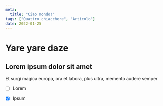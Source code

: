 ```yaml
---
meta:
  title: "Ciao mondo!"
tags: ["Quattro chiacchere", "Articolo"]
date: 2022-01-25
---
```


# Yare yare daze

## Lorem ipsum dolor sit amet

Et surgi magica europa, ora et labora, plus ultra, memento audere semper


* [ ] Lorem
* [x] Ipsum


